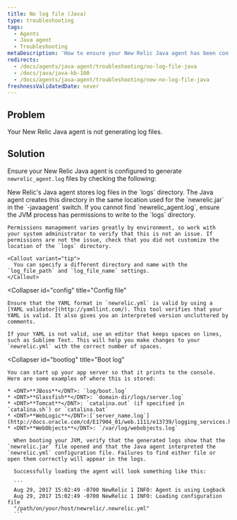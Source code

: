 ```yaml
---
title: No log file (Java)
type: troubleshooting
tags:
  - Agents
  - Java agent
  - Troubleshooting
metaDescription: 'How to ensure your New Relic Java agent has been configured to generate log files, by checking the log file directory, config files, and boot logs.'
redirects:
  - /docs/agents/java-agent/troubleshooting/no-log-file-java
  - /docs/java/java-kb-100
  - /docs/agents/java-agent/troubleshooting/new-no-log-file-java
freshnessValidatedDate: never
---
```


## Problem

Your New Relic Java agent is not generating log files.

## Solution

Ensure your New Relic Java agent is configured to generate `newrelic_agent.log` files by checking the following:

<CollapserGroup>
  <Collapser
    id="no-log-file"
    title="Log file directory"
  >
    New Relic's Java agent stores log files in the `logs` directory. The Java agent creates this directory in the same location used for the `newrelic.jar` in the `-javaagent` switch. If you cannot find `newrelic_agent.log`, ensure the JVM process has permissions to write to the `logs` directory.

    Permissions management varies greatly by environment, so work with your system administrator to verify that this is not an issue. If permissions are not the issue, check that you did not customize the location of the `logs` directory.

    <Callout variant="tip">
      You can specify a different directory and name with the `log_file_path` and `log_file_name` settings.
    </Callout>
  </Collapser>

  <Collapser
    id="config"
    title="Config file"
  >
    Ensure that the YAML format in `newrelic.yml` is valid by using a [YAML validator](http://yamllint.com/). This tool verifies that your YAML is valid. It also gives you an interpreted version uncluttered by comments.

    If your YAML is not valid, use an editor that keeps spaces on lines, such as Sublime Text. This will help you make changes to your `newrelic.yml` with the correct number of spaces.
  </Collapser>

  <Collapser
    id="bootlog"
    title="Boot log"
  >
    You can start up your app server so that it prints to the console. Here are some examples of where this is stored:

    * <DNT>**JBoss**</DNT>: `log/boot.log`
    * <DNT>**Glassfish**</DNT>: `domain-dir/logs/server.log`
    * <DNT>**Tomcat**</DNT>: `catalina.out` (if specified in `catalina.sh`) or `catalina.bat`
    * <DNT>**WebLogic**</DNT>:[`server_name.log`](http://docs.oracle.com/cd/E17904_01/web.1111/e13739/logging_services.htm#i1179712)
    * <DNT>**WebObjects**</DNT>: `/var/log/webobjects.log`

      When booting your JVM, verify that the generated logs show that the `newrelic.jar` file opened and that the Java agent interpreted the `newrelic.yml` configuration file. Failures to find either file or open them correctly will appear in the logs.

      Successfully loading the agent will look something like this:

      ```
      Aug 29, 2017 15:02:49 -0700 NewRelic 1 INFO: Agent is using Logback
      Aug 29, 2017 15:02:49 -0700 NewRelic 1 INFO: Loading configuration file
      "/path/on/your/host/newrelic/.newrelic.yml"
      ```
  </Collapser>
</CollapserGroup>
